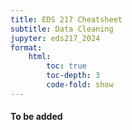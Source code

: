 ```yaml
---
title: EDS 217 Cheatsheet
subtitle: Data Cleaning
jupyter: eds217_2024
format: 
    html:
        toc: true
        toc-depth: 3
        code-fold: show
---
```




#### To be added
